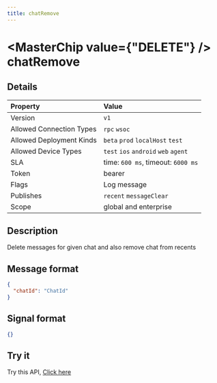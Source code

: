 ```yaml
---
title: chatRemove
---
```



# <MasterChip value={"DELETE"} /> chatRemove

## Details

| Property | Value | 
| :--- | :--- | 
| Version | `v1` |
| Allowed Connection Types | `rpc` `wsoc`  |
| Allowed Deployment Kinds | `beta` `prod` `localHost` `test`  |
| Allowed Device Types | `test` `ios` `android` `web` `agent`  |
| SLA | time: `600 ms`, timeout: `6000 ms` |
| Token | bearer |
| Flags | Log message |
| Publishes | `recent` `messageClear`  |
| Scope | global and enterprise |


## Description

Delete messages for given chat and also remove chat from recents

## Message format

```json copy
{
  "chatId": "ChatId"
}
```

## Signal format

```json copy
{}
```

## Try it

Try this API, [Click here](https://web.neome.ai/api?path=home_main_chatRemove)

